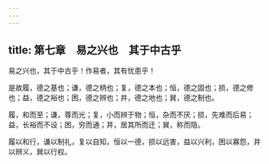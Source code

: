```yaml
---
---
---
```

title: 第七章　易之兴也　其于中古乎
---




易之兴也，其于中古乎！作易者，其有忧患乎！

是故履，德之基也；谦，德之柄也；复，德之本也；恒，德之固也；损，德之修也；益，德之裕也；困，德之辨也；井，德之地也；巽，德之制也。

履，和而至；谦，尊而光；复，小而辨于物；恒，杂而不厌；损，先难而后易；益，长裕而不设；困，穷而通；井，居其所而迁；巽，称而隐。

履以和行，谦以制礼，复以自知，恒以一德，损以远害，益以兴利，困以寡怨，井以辨义，巽以行权。